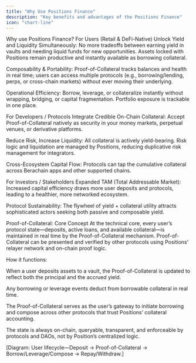 ```yaml
---
title: "Why Use Positions Finance"
description: "Key benefits and advantages of the Positions Finance"
icon: "chart-line"
---
```


Why use Positions Finance?
For Users (Retail & DeFi-Native)
Unlock Yield and Liquidity Simultaneously: No more tradeoffs between earning yield in vaults and needing liquid funds for new opportunities. Assets locked with Positions remain productive and instantly available as borrowing collateral.

Composability & Portability: Proof-of-Collateral tracks balances and health in real time; users can access multiple protocols (e.g., borrowing/lending, perps, or cross-chain markets) without ever moving their underlying.

Operational Efficiency: Borrow, leverage, or collateralize instantly without wrapping, bridging, or capital fragmentation. Portfolio exposure is trackable in one place.

For Developers / Protocols
Integrate Credible On-Chain Collateral: Accept Proof-of-Collateral natively as security in your money markets, perpetual venues, or derivative platforms.

Reduce Risk, Increase Liquidity: All collateral is actively yield-bearing. Risk logic and liquidation are managed by Positions, reducing duplicative risk management for integrators.

Cross-Ecosystem Capital Flow: Protocols can tap the cumulative collateral across Berachain apps and other supported chains.

For Investors / Stakeholders
Expanded TAM (Total Addressable Market): Increased capital efficiency draws more user deposits and protocols, leading to a healthier, more networked ecosystem.

Protocol Sustainability: The flywheel of yield + collateral utility attracts sophisticated actors seeking both passive and composable yield.

Proof-of-Collateral: Core Concept
At the technical core, every user’s protocol state—deposits, active loans, and available collateral—is maintained in real time by the Proof-of-Collateral mechanism. Proof-of-Collateral can be presented and verified by other protocols using Positions' relayer network and on-chain proof logic.

How it functions:

When a user deposits assets to a vault, the Proof-of-Collateral is updated to reflect both the principal and the accrued yield.

Any borrowing or leverage events deduct from borrowable collateral in real time.

The Proof-of-Collateral serves as the user’s gateway to initiate borrowing and compose across other protocols that trust Positions’ collateral accounting.

The state is always on-chain, queryable, transparent, and enforceable by protocols and DAOs, not by Position’s centralized logic.

[Diagram: User lifecycle—Deposit → Proof-of-Collateral → Borrow/Leverage/Compose → Repay/Withdraw.]